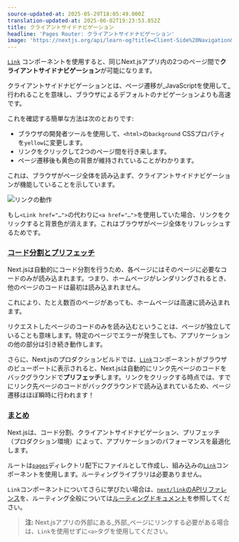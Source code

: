 ```yaml
---
source-updated-at: 2025-05-29T18:05:49.000Z
translation-updated-at: 2025-06-02T19:23:53.852Z
title: クライアントサイドナビゲーション
headline: 'Pages Router: クライアントサイドナビゲーション'
image: 'https://nextjs.org/api/learn-og?title=Client-Side%20Navigation&amp;chapter=8'
---
```


[`Link`](/docs/api-reference/next/link) コンポーネントを使用すると、同じNext.jsアプリ内の2つのページ間で**クライアントサイドナビゲーション**が可能になります。

クライアントサイドナビゲーションとは、ページ遷移が_JavaScriptを使用して_行われることを意味し、ブラウザによるデフォルトのナビゲーションよりも高速です。

これを確認する簡単な方法は次のとおりです:

*   ブラウザの開発者ツールを使用して、`<html>`の`background` CSSプロパティを`yellow`に変更します。
*   リンクをクリックして2つのページ間を行き来します。
*   ページ遷移後も黄色の背景が維持されていることがわかります。

これは、ブラウザがページ全体を読み込まず、クライアントサイドナビゲーションが機能していることを示しています。

![リンクの動作](https://h8DxKfmAPhn8O0p3.public.blob.vercel-storage.com/learn/pages-router/navigate-between-pages/client-side.gif)

もし`<Link href="…">`の代わりに`<a href="…">`を使用していた場合、リンクをクリックすると背景色が消えます。これはブラウザがページ全体をリフレッシュするためです。

### [コード分割とプリフェッチ](#code-splitting-and-prefetching)

Next.jsは自動的にコード分割を行うため、各ページにはそのページに必要なコードのみが読み込まれます。つまり、ホームページがレンダリングされるとき、他のページのコードは最初は読み込まれません。

これにより、たとえ数百のページがあっても、ホームページは高速に読み込まれます。

リクエストしたページのコードのみを読み込むということは、ページが独立していることも意味します。特定のページでエラーが発生しても、アプリケーションの他の部分は引き続き動作します。

さらに、Next.jsのプロダクションビルドでは、[`Link`](/docs/api-reference/next/link)コンポーネントがブラウザのビューポートに表示されると、Next.jsは自動的にリンク先ページのコードをバックグラウンドで**プリフェッチ**します。リンクをクリックする時点では、すでにリンク先ページのコードがバックグラウンドで読み込まれているため、ページ遷移はほぼ瞬時に行われます！

### [まとめ](#summary)

Next.jsは、コード分割、クライアントサイドナビゲーション、プリフェッチ（プロダクション環境）によって、アプリケーションのパフォーマンスを最適化します。

ルートは[`pages`](/docs/basic-features/pages)ディレクトリ配下にファイルとして作成し、組み込みの[`Link`](/docs/api-reference/next/link)コンポーネントを使用します。ルーティングライブラリは必要ありません。

`Link`コンポーネントについてさらに学びたい場合は、[`next/link`のAPIリファレンス](/docs/api-reference/next/link)を、ルーティング全般については[ルーティングドキュメント](/docs/routing/introduction)を参照してください。

> **注:** Next.jsアプリの外部にある_外部_ページにリンクする必要がある場合は、`Link`を使用せずに`<a>`タグを使用してください。